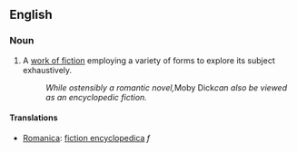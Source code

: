 ==English==

=== Noun ===

# A [[work of fiction]] employing a variety of forms to explore its subject exhaustively.
#: ''While ostensibly a romantic novel, ''Moby Dick'' can also be viewed as an encyclopedic fiction.''

====Translations====
*[[Romanica]]: [[fiction encyclopedica]] ''f''